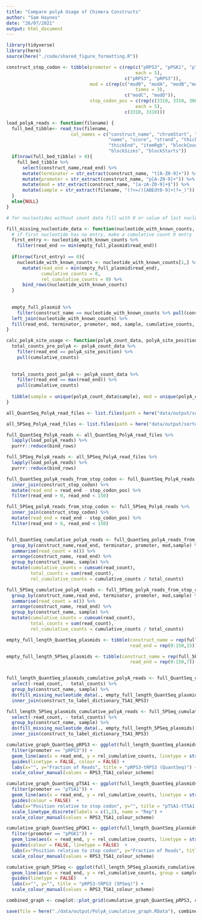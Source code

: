 ```yaml
---
title: "Compare polyA Usage of Chimera Constructs"
author: "Sam Haynes"
date: "26/07/2021"
output: html_document
---
```


```r
library(tidyverse)
library(here)
source(here("./code/shared_figure_formatting.R"))

construct_stop_codon <- tibble(promoter = c(rep(c("pRPS3", "pPGK1", "pTSA1"),
                                                each = 5), 
                                            c("pRPS3", "pRPS3")), 
                               mod = c(rep(c("mod0", "modA", "modB","modE","WT"),
                                                times = 3), 
                                            c("modC", "modD")),
                               stop_codon_pos = c(rep(c(3310, 3310, 3069),
                                                each = 5), 
                                            c(3310, 3310)))

```

```r
load_polyA_reads <- function(filename) {
  full_bed_tibble<- read_tsv(filename,
                        col_names = c("construct_name", "chromStart", "read_end", 
                                      "name", "score", "strand", "thickStart",
                                      "thickEnd", "itemRgb", "blockCount",
                                      "blockSizes", "blockStarts")) 
  if(nrow(full_bed_tibble) > 0){
    full_bed_tibble %>%
      select(construct_name,read_end) %>%
      mutate(terminator = str_extract(construct_name, "t[A-Z0-9]+")) %>%
      mutate(promoter = str_extract(construct_name, "p[A-Z0-9]+")) %>%
      mutate(mod = str_extract(construct_name, "[a-zA-Z0-9]+$")) %>%
      mutate(sample = str_extract(filename, "(?<=/)[ABEdt0-9]+(?=_)"))
  }
  else{NULL}
}

# for nucleotides without count data fill with 0 or value of last nucleotide with count data

fill_missing_nucleotide_data <- function(nucleotide_with_known_counts, empty_full_plasmid){
  # if first nucleotide has no entry, make a cumulative count 0 entry
  first_entry <- nucleotide_with_known_counts %>%
    filter(read_end == min(empty_full_plasmid$read_end))
  
  if(nrow(first_entry) == 0){
    nucleotide_with_known_counts <- nucleotide_with_known_counts[1,] %>%
      mutate(read_end = min(empty_full_plasmid$read_end),
             cumulative_counts = 0,
             rel_cumulative_counts = 0) %>%
      bind_rows(nucleotide_with_known_counts)
  }
  
  
  empty_full_plasmid %>%
    filter(construct_name == nucleotide_with_known_counts %>% pull(construct_name) %>% unique) %>%
  left_join(nucleotide_with_known_counts) %>%
  fill(read_end, terminator, promoter, mod, sample, cumulative_counts, rel_cumulative_counts, .direction = "down")
}

calc_polyA_site_usage <- function(polyA_count_data, polyA_site_position){
  total_counts_pre_polyA <- polyA_count_data %>%
    filter(read_end == polyA_site_position) %>%
    pull(cumulative_counts)
    
  
  total_counts_post_polyA <- polyA_count_data %>%
    filter(read_end == max(read_end)) %>%
    pull(cumulative_counts)
  
  tibble(sample = unique(polyA_count_data$sample), mod = unique(polyA_count_data$mod), pre_polyA_site_count_ratio = total_counts_pre_polyA / total_counts_post_polyA)
}
```


```r
all_QuantSeq_PolyA_read_files <- list.files(path = here("data/output/sorted_bam/QuantSeq/"), pattern = ".bed$", recursive = TRUE, full.names = TRUE)

all_5PSeq_PolyA_read_files <- list.files(path = here("data/output/sorted_bam/5PSeq/"), pattern = ".bed$", recursive = TRUE, full.names = TRUE)

full_QuantSeq_PolyA_reads <- all_QuantSeq_PolyA_read_files %>%
  lapply(load_polyA_reads) %>%
  purrr::reduce(bind_rows)

full_5PSeq_PolyA_reads <- all_5PSeq_PolyA_read_files %>%
  lapply(load_polyA_reads) %>%
  purrr::reduce(bind_rows)

```

```r

full_QuantSeq_polyA_reads_from_stop_codon <- full_QuantSeq_PolyA_reads %>%
  inner_join(construct_stop_codon) %>%
  mutate(read_end = read_end - stop_codon_pos) %>%
  filter(read_end > 0, read_end < 150)

full_5PSeq_polyA_reads_from_stop_codon <- full_5PSeq_PolyA_reads %>%
  inner_join(construct_stop_codon) %>%
  mutate(read_end = read_end - stop_codon_pos) %>%
  filter(read_end > 0, read_end < 150)


full_QuantSeq_cumulative_polyA_reads <- full_QuantSeq_polyA_reads_from_stop_codon %>%
  group_by(construct_name,read_end, terminator, promoter, mod,sample) %>%
  summarise(read_count = n()) %>%
  arrange(construct_name, read_end) %>%
  group_by(construct_name, sample) %>%
  mutate(cumulative_counts = cumsum(read_count), 
         total_counts = sum(read_count),
         rel_cumulative_counts = cumulative_counts / total_counts)

full_5PSeq_cumulative_polyA_reads <- full_5PSeq_polyA_reads_from_stop_codon %>%
  group_by(construct_name,read_end, terminator, promoter, mod,sample) %>%
  summarise(read_count = n()) %>%
  arrange(construct_name, read_end) %>%
  group_by(construct_name, sample) %>%
  mutate(cumulative_counts = cumsum(read_count),
         total_counts = sum(read_count),
         rel_cumulative_counts = cumulative_counts / total_counts)

empty_full_length_QuantSeq_plasmids <- tibble(construct_name = rep(full_QuantSeq_cumulative_polyA_reads %>% pull(construct_name) %>% unique(), each = 151), 
                                              read_end = rep(0:150,15))

empty_full_length_5PSeq_plasmids <- tibble(construct_name = rep(full_5PSeq_cumulative_polyA_reads %>% pull(construct_name) %>% unique(), each = 151),
                                              read_end = rep(0:150,7))


full_length_QuantSeq_plasmids_cumulative_polyA_reads <- full_QuantSeq_cumulative_polyA_reads %>%
  select(-read_count, - total_counts) %>%
  group_by(construct_name, sample) %>%
  do(fill_missing_nucleotide_data(., empty_full_length_QuantSeq_plasmids)) %>%
  inner_join(construct_to_label_dictionary_TSA1_RPS3)

full_length_5PSeq_plasmids_cumulative_polyA_reads <- full_5PSeq_cumulative_polyA_reads %>%
  select(-read_count, - total_counts) %>%
  group_by(construct_name, sample) %>%
  do(fill_missing_nucleotide_data(., empty_full_length_5PSeq_plasmids)) %>%
  inner_join(construct_to_label_dictionary_TSA1_RPS3)

```


```r
cumulative_graph_QuantSeq_pRPS3 <- ggplot(full_length_QuantSeq_plasmids_cumulative_polyA_reads %>%
  filter(promoter == "pRPS3")) +
  geom_line(aes(x = read_end, y = rel_cumulative_counts, linetype = str_detect(sample, "A"), group = sample, colour = label)) +
  guides(linetype = FALSE, colour = FALSE) +
  labs(x="", y="Fraction of Reads", title = "pRPS3-tRPS3 (QuantSeq)") +
  scale_colour_manual(values = RPS3_TSA1_colour_scheme)

cumulative_graph_QuantSeq_pTSA1 <- ggplot(full_length_QuantSeq_plasmids_cumulative_polyA_reads %>%
  filter(promoter == "pTSA1")) +
  geom_line(aes(x = read_end, y = rel_cumulative_counts, linetype = str_detect(sample, "A"), group = sample, colour = label)) +
  guides(colour = FALSE)  +
  labs(x="Position relative to stop codon", y="", title = "pTSA1-tTSA1 (QuantSeq)") +
  scale_linetype_discrete(labels = c(1,2), name = "Rep") +
  scale_colour_manual(values = RPS3_TSA1_colour_scheme)

cumulative_graph_QuantSeq_pPGK1 <- ggplot(full_length_QuantSeq_plasmids_cumulative_polyA_reads %>%
  filter(promoter == "pPGK1")) +
  geom_line(aes(x = read_end, y = rel_cumulative_counts, linetype = str_detect(sample, "A"), group = sample, colour = label)) +
  guides(colour = FALSE, linetype = FALSE)  +
  labs(x="Position relative to stop codon", y="Fraction of Reads", title = "pPGK1-tRPS3 (QuantSeq)") +
  scale_colour_manual(values = RPS3_TSA1_colour_scheme)

cumulative_graph_5PSeq <- ggplot(full_length_5PSeq_plasmids_cumulative_polyA_reads) +
  geom_line(aes(x = read_end, y = rel_cumulative_counts, group = sample, colour = label)) +
  guides(linetype = FALSE)   +
  labs(x="", y="", title = "pRPS3-tRPS3 (5PSeq)") +
  scale_colour_manual(values = RPS3_TSA1_colour_scheme)

combined_graph <- cowplot::plot_grid(cumulative_graph_QuantSeq_pRPS3, cumulative_graph_5PSeq,cumulative_graph_QuantSeq_pPGK1, cumulative_graph_QuantSeq_pTSA1, ncol=2, axis = "r", align = "hv")

save(file = here("./data/output/PolyA_cumulative_graph.RData"), combined_graph)
```
